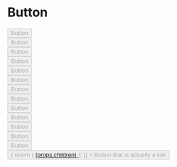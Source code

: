
<Meta title="Components/Button" component={Button} />

# Button

<ArgsTable of={Button} />

<Canvas>
  <Story name="primary">
    <div style={{ display: 'flex' }}>
      <Button
        buttonStyle="primary"
        disabled={boolean('Disabled', false)}
        processing={boolean('Processing', false)}
        onClick={action('button clicked')}
      >
        Button
      </Button>
    </div>
  </Story>
</Canvas>

<Canvas>
  <Story name="primary with icon">
    <div style={{ display: 'flex' }}>
      <Button
        locale="en"
        buttonStyle="primary"
        icon="info-outline"
        disabled={boolean('Disabled', false)}
        processing={boolean('Processing', false)}
        onClick={action('button clicked')}
      >
        Button
      </Button>
    </div>
  </Story>
</Canvas>

<Canvas>
  <Story name="primary-outlined">
    <div style={{ display: 'flex' }}>
      <Button
        locale="en"
        buttonStyle="primary-outlined"
        disabled={boolean('Disabled', false)}
        processing={boolean('Processing', false)}
        onClick={action('button clicked')}
      >
        Button
      </Button>
    </div>
  </Story>
</Canvas>

<Canvas>
  <Story name="primary-inverse">
    <div style={{ display: 'flex' }}>
      <Button
        locale="en"
        buttonStyle="primary-inverse"
        disabled={boolean('Disabled', false)}
        processing={boolean('Processing', false)}
        onClick={action('button clicked')}
      >
        Button
      </Button>
    </div>
  </Story>
</Canvas>

<Canvas>
  <Story name="secondary">
    <div style={{ display: 'flex' }}>
      <Button
        locale="en"
        buttonStyle="secondary"
        disabled={boolean('Disabled', false)}
        processing={boolean('Processing', false)}
        onClick={action('button clicked')}
      >
        Button
      </Button>
    </div>
  </Story>
</Canvas>

<Canvas>
  <Story name="secondary-outlined">
    <div style={{ display: 'flex' }}>
      <Button
        locale="en"
        buttonStyle="secondary-outlined"
        disabled={boolean('Disabled', false)}
        processing={boolean('Processing', false)}
        onClick={action('button clicked')}
      >
        Button
      </Button>
    </div>
  </Story>
</Canvas>

<Canvas>
  <Story name="success">
    <div style={{ display: 'flex' }}>
      <Button
        locale="en"
        buttonStyle="success"
        disabled={boolean('Disabled', false)}
        processing={boolean('Processing', false)}
        onClick={action('button clicked')}
      >
        Button
      </Button>
    </div>
  </Story>
</Canvas>

<Canvas>
  <Story name="text style">
    <div style={{ display: 'flex' }}>
      <Button
        locale="en"
        buttonStyle="text"
        disabled={boolean('Disabled', false)}
        processing={boolean('Processing', false)}
        onClick={action('button clicked')}
      >
        Button
      </Button>
    </div>
  </Story>
</Canvas>

<Canvas>
  <Story name="cl-blue">
    <div style={{ display: 'flex' }}>
      <Button
        locale="en"
        buttonStyle="cl-blue"
        disabled={boolean('Disabled', false)}
        processing={boolean('Processing', false)}
        onClick={action('button clicked')}
      >
        Button
      </Button>
    </div>
  </Story>
</Canvas>

<Canvas>
  <Story name="admin-dark">
    <div style={{ display: 'flex' }}>
      <Button
        locale="en"
        buttonStyle="admin-dark"
        disabled={boolean('Disabled', false)}
        processing={boolean('Processing', false)}
        onClick={action('button clicked')}
      >
        Button
      </Button>
    </div>
  </Story>
</Canvas>

<Canvas>
  <Story name="admin-dark-text">
    <div style={{ display: 'flex' }}>
      <Button
        locale="en"
        buttonStyle="admin-dark-text"
        disabled={boolean('Disabled', false)}
        processing={boolean('Processing', false)}
        onClick={action('button clicked')}
      >
        Button
      </Button>
    </div>
  </Story>
</Canvas>

<Canvas>
  <Story name="delete">
    <div style={{ display: 'flex' }}>
      <Button
        locale="en"
        buttonStyle="delete"
        disabled={boolean('Disabled', false)}
        processing={boolean('Processing', false)}
        onClick={action('button clicked')}
      >
        Button
      </Button>
    </div>
  </Story>
</Canvas>

<Canvas>
  <Story name="white">
    <div style={{ display: 'flex', background: '#f4f4f4', padding: '10px' }}>
      <Button
        locale="en"
        buttonStyle="white"
        disabled={boolean('Disabled', false)}
        processing={boolean('Processing', false)}
        onClick={action('button clicked')}
      >
        Button
      </Button>
    </div>
  </Story>
</Canvas>

<Canvas>
  <Story name="button-link">
    <div style={{ display: 'flex' }}>
      <Button
        buttonStyle="primary"
        disabled={boolean('Disabled', false)}
        processing={boolean('Processing', false)}
        as={(props) => {
          return (
            <a {...props} href="#">
              {props.children}
            </a>
          );
        }}
      >
        Button that is actually a link
      </Button>
    </div>
  </Story>
</Canvas>
